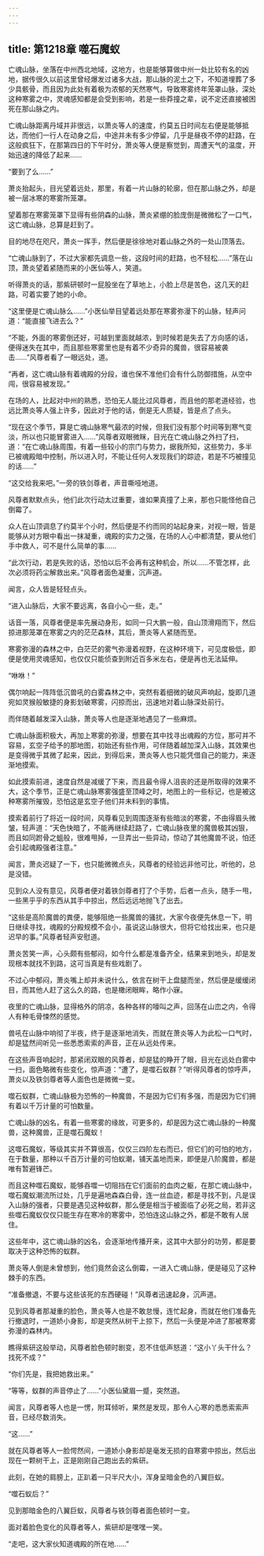 ```yaml
---
---
---
```

title: 第1218章 噬石魔蚁
---



亡魂山脉，坐落在中州西北地域，这地方，也是能够算做中州一处比较有名的凶地，据传很久以前这里曾经爆发过诸多大战，那山脉的泥土之下，不知道埋葬了多少具骸骨，而且因为此处有着极为浓郁的天然寒气，导致寒雾终年笼罩山脉，深处这种寒雾之中，灵魂感知都是会受到影响，若是一些莽撞之辈，说不定还直接被困死在那山脉之内。

亡魂山脉距离丹域并非很远，以萧炎等人的速度，约莫五日时间左右便是能够抵达，而他们一行人在动身之后，中途并未有多少停留，几乎是昼夜不停的赶路，在这般疯狂下，在那第四日的下午时分，萧炎等人便是察觉到，周遭天气的温度，开始迅速的降低了起来……

“要到了么……”

萧炎抬起头，目光望着远处，那里，有着一片山脉的轮廓，但在那山脉之外，却是被一层冰寒的寒雾所笼罩。

望着那在寒雾笼罩下显得有些阴森的山脉，萧炎紧绷的脸庞倒是微微松了一口气，这亡魂山脉，总算是赶到了。

目的地尽在咫尺，萧炎一挥手，然后便是徐徐地对着山脉之外的一处山顶落去。

“亡魂山脉到了，不过大家都先调息一些，这段时间的赶路，也不轻松……”落在山顶，萧炎望着紧随而来的小医仙等人，笑道。

听得萧炎的话，那紫研顿时一屁股坐在了草地上，小脸上尽是苦色，这几天的赶路，可着实要了她的小命。

“这里便是亡魂山脉么……”小医仙举目望着远处那在寒雾弥漫下的山脉，轻声问道：“能直接飞进去么？”

“不能，外面的寒雾倒还好，可越到里面就越浓，到时候若是失去了方向感的话，便得迷失在其中，而且那些寒雾里也是有着不少奇异的魔兽，很容易被袭击……”风尊者看了一眼远处，道。

“再者，这亡魂山脉有着魂殿的分段，谁也保不准他们会有什么防御措施，从空中闯，很容易被发现。”

在场的人，比起对中州的熟悉，恐怕无人能比过风尊者，而且他的那老道经验，也远比萧炎等人强上许多，因此对于他的话，倒是无人质疑，皆是点了点头。

“现在这个季节，算是亡魂山脉寒气最浓的时候，但我们没有那个时间等到寒气变淡，所以也只能冒雾进入……”风尊者双眼微眯，目光在亡魂山脉之外扫了扫，道：“在亡魂山脉周围，有着一些较小的宗门与势力，据我所知，这些势力，多半已被魂殿暗中控制，所以进入时，不能让任何人发现我们的踪迹，若是不巧被撞见的话……”

“这交给我来吧。”一旁的铁剑尊者，声音嘶哑地道。

风尊者默默点头，他们此次行动太过重要，谁如果真撞了上来，那也只能怪他自己倒霉了。

众人在山顶调息了约莫半个小时，然后便是不约而同的站起身来，对视一眼，皆是能够从对方眼中看出一抹凝重，魂殿的实力之强，在场的人心中都清楚，要从他们手中救人，可不是什么简单的事……

“此次行动，若是失败的话，恐怕以后不会再有这种机会，所以……不管怎样，此次必须将药尘解救出来。”风尊者面色凝重，沉声道。

闻言，众人皆是轻轻点头。

“进入山脉后，大家不要远离，各自小心一些，走。”

话音一落，风尊者便是率先展动身形，如同一只大鹏一般，自山顶滑翔而下，然后掠进那笼罩在寒雾之内的茫茫森林，其后，萧炎等人紧随而至。

寒雾弥漫的森林之中，白茫茫的雾气弥漫着视野，在这种环境下，可见度极低，即便是使用灵魂感知，也仅仅只能侦查到附近百多米左右，便是再也无法延伸。

“咻咻！”

偶尔响起一阵阵低沉兽吼的白雾森林之中，突然有着细微的破风声响起，旋即几道宛如灵猴般敏捷的身影划破寒雾，闪掠而出，迅速地对着山脉深处前行。

而伴随着越发深入山脉，萧炎等人也是逐渐地遇见了一些麻烦。

亡魂山脉面积极大，再加上寒雾的弥漫，想要在其中找寻出魂殿的方位，那可并不容易，玄空子给予的那地图，初始还有些作用，可伴随着越加深入山脉，其效果也是变得微乎其微了起来，因此，到得后来，萧炎等人也只能凭借自己的能力，来逐渐地摸索。

如此摸索前进，速度自然是减缓了下来，而且最令得人沮丧的还是所取得的效果不大，这个季节，正是亡魂山脉寒雾强盛至顶峰之时，地图上的一些标记，也是被这种寒雾所摧毁，恐怕这是玄空子他们并未料到的事情。

摸索着前行了将近一段时间，风尊看见到周围逐渐有些暗淡的寒雾，不由得眉头微皱，轻声道：“天色快暗了，不能再继续赶路了，亡魂山脉夜里的魔兽极其凶狠，而且如同跗骨之蛆般，很难甩掉，一旦弄出一些异动，惊动了其他魔兽不说，怕还会引起魂殿强者注意。”

闻言，萧炎迟疑了一下，也只能微微点头，风尊者的经验远非他可比，听他的，总是没错。

见到众人没有意见，风尊者便对着铁剑尊者打了个手势，后者一点头，随手一甩，一些黑乎乎的东西从其手中掠出，然后远远地抛飞了出去。

“这些是高阶魔兽的粪便，能够阻绝一些魔兽的骚扰，大家今夜便先休息一下，明日继续寻找，魂殿的分殿规模不会小，虽说这山脉很大，但将它给找出来，也只是迟早的事。”风尊者轻声安慰道。

萧炎苦笑一声，心头颇有些郁闷，如今什么都是准备齐全，结果来到地头，却是发现根本就找不到路，这可当真是有些戏剧了。

不过心中郁闷，萧炎嘴上却并未说什么，依言在树干上盘腿而坐，然后便是缓缓闭目，而其他人赶了这么久的路，也是橄闭眼眸，略作小寐。

夜里的亡魂山脉，显得格外的阴凉，各种各样的嚎叫之声，回荡在山峦之内，令得人有种毛骨悚然的感觉。

兽吼在山脉中响彻了半夜，终于是逐渐地消失，而就在萧炎等人为此松一口气时，却是猛然间听见一些悉悉索索的声音，正在从远处传来。

在这些声音响起时，那紧闭双眼的风尊者，却是猛的睁开了眼，目光在远处白雾中一扫，面色略微有些变化，惊声道：“遭了，是噬石蚁群？”听得风尊者的惊呼声，萧炎以及铁剑尊者等人面色也是微微一变。

噬石蚁群，亡魂山脉极为恐怖的一种魔兽，不是因为它们有多强，而是因为它们拥有着以千万计量的可怕数量。

亡魂山脉的凶名，有着一些寒雾的缘故，可更多的，却是因为这亡魂山脉的一种魔兽，这种魔兽，正是噬石魔蚁！

这噬石魔蚁，等级其实并不算很高，仅仅三四阶左右而已，但它们的可怕的地方，在于数量，那种以千百万计量的可怕蚁潮，铺天盖地而来，即便是八阶魔兽，都是唯有暂避锋芒。

而且这种噬石魔蚁，能够吞噬一切阻挡在它们面前的血肉之躯，在那亡魂山脉中，噬石魔蚁潮流所过处，几乎是遍地森森白骨，连一丝血迹，都是寻找不到，凡是误入山脉的强者，只要是遇见这种蚁群，那么便是相当于被面临了必死之局，若非这些噬石魔蚁仅仅只能生存在寒冷的寒雾中，恐怕连这山脉之外，都是不敢有人居住。

这些年中，这亡魂山脉的凶名，会逐渐地传播开来，这其中大部分的功劳，都是要取决于这种恐怖的蚁群。

萧炎等人倒是未曾想到，他们竟然会这么倒霉，一进入亡魂山脉，便是碰见了这种棘手的东西。

“准备撤退，不要与这些该死的东西硬碰！”风尊者迅速起身，沉声道。

见到风尊者那凝重的脸色，萧炎等人也是不敢怠慢，连忙起身，而就在他们准备先行撤退时，一道娇小身影，却是突然从树干上掠下，然后一头便是冲进了那被寒雾弥漫的森林内。

瞧得紫研这般举动，风尊者脸色顿时剧变，忍不住低声怒道：“这小丫头干什么？找死不成？”

“你们先是，我把她救出来。”

“等等，蚁群的声音停止了……”小医仙黛眉一蹙，突然道。

闻言，风尊者等人也是一愣，附耳倾听，果然是发现，那令人心寒的悉悉索索声音，已经尽数消失。

“这……”

就在风尊者等人一脸愕然间，一道娇小身影却是毫发无损的自寒雾中掠出，然后出现在一颗树干上，正是刚刚自己跑出去的紫研。

此刻，在她的肩膀上，正趴着一只半尺大小，浑身呈暗金色的八翼巨蚁。

“噬石蚁后？”

见到那暗金色的八翼巨蚁，风尊者与铁剑尊者面色顿时一变。

面对着脸色变化的风尊者等人，紫研却是嘿嘿一笑。

“走吧，这大家伙知道魂殿的所在地……”